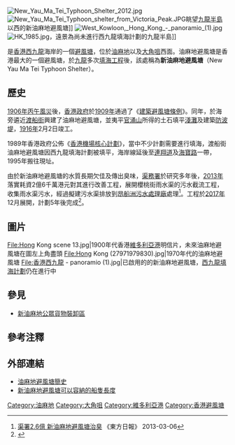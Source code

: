 [[File:New_Yau_Ma_Tei_Typhoon_Shelter_2012.jpg|thumb]]
[[File:New_Yau_Ma_Tei_Typhoon_shelter_from_Victoria_Peak.JPG|thumb]]眺望[[九龍半島|九龍半島]]以西的新油麻地避風塘]]
[[File:West_Kowloon,_Hong_Kong_-_panoramio_(1).jpg|thumb]]
[[File:HK_1985.jpg|thumb]]，遠景為尚未進行西九龍填海計劃的九龍半島]]

{{engname|油麻地避風塘|Yau Ma Tei Typhoon Shelter}}是[[香港|香港]][[西九龍|西九龍]]海岸的一個[[避風塘|避風塘]]，位於[[油麻地|油麻地]]以及[[大角咀|大角咀]]西面。油麻地避風塘是香港最大的一個避風塘，於[[九龍|九龍]]多次[[香港填海工程|填海工程]]後，該處稱為'''新油麻地避風塘'''（New Yau Ma Tei Typhoon Shelter）。

==歷史==
[[1906年|1906年]][[丙午風災|丙午風災]]後，[[港英政府|香港政府]]於[[1909年|1909年]]通過了《[[建築避風塘條例|建築避風塘條例]]》。同年，於海旁遴近[[渡船街_(香港)|渡船街]]興建了油麻地避風塘，並夷平[[官涌山|官涌山]]所得的土石填平[[淺灘|淺灘]]及建築[[防波堤|防波堤]]，[[1916年|1916年]]2月2日竣工。

1989年香港政府公佈《[[香港機場核心計劃|香港機場核心計劃]]》，當中不少計劃需要進行填海，渡船街油麻地避風塘因西九龍填海計劃被填平，海岸線延後至[[連翔道|連翔道]]及[[海寶路|海寶路]]一帶，1995年搬往現址。

由於新油麻地避風塘的水質長期欠佳及傳出臭味，[[渠務署|渠務署]]於研究多年後，[[2013年|2013年]]落實耗資2億6千萬港元對其進行改善工程，展開櫻桃街雨水渠的污水截流工程，收集雨水渠污水，經過擬建污水渠排放到[[昂船洲污水處理廠|昂船洲污水處理廠]]處理<ref>[http://orientaldaily.on.cc/cnt/news/20130306/00176_038.html 渠署2.6億 新油麻地避風塘治臭] {{Wayback|url=http://orientaldaily.on.cc/cnt/news/20130306/00176_038.html|date=20130714115218}} 《東方日報》 2013-03-06</ref>。工程於[[2017年|2017年]]12月展開，計劃5年後完成<ref>{{Cite web|title=所有工程計劃 – 櫻桃街箱形雨水渠旱流截取設施|url=https://www.dsd.gov.hk/TC/Our_Projects/All_Projects/4380DS.html|access-date=2022-02-14|last=渠務署|work=渠務署|language=zh-Hant-HK|archive-url=https://web.archive.org/web/*/http://web.archive.org/screenshot/https://www.dsd.gov.hk/TC/Our_Projects/All_Projects/4380DS.html|archive-date=2022-02-14}}</ref>。

==圖片==
<gallery mode="packed" heights="150" style="text-align:left">
File:Hong Kong scene 13.jpg|1900年代香港[[維多利亞港|維多利亞港]]明信片，未來油麻地避風塘在圖左上角盡頭
File:Hong Kong (27971979830).jpg|1970年代的油麻地避風塘
File:香港西九龍 - panoramio (1).jpg|已啟用的的新油麻地避風塘，[[西九龍填海計劃|西九龍填海計劃]]仍在進行中
</gallery>

==參見==
*[[新油麻地公眾貨物裝卸區|新油麻地公眾貨物裝卸區]]

==參考注釋==
{{reflist}}

==外部連結==
{{stack begin}}
{{commonscat|New Yau Ma Tei Typhoon Shelter|新油麻地避風塘}}
{{stack begin}}
{{commonscat|Yau Ma Tei Typhoon Shelter}}
{{stack end}}
{{stack end}}
*[https://web.archive.org/web/20070928042442/http://qcrc.qef.org.hk/webpage/19984196/1/ytmhistory.html 油麻地避風塘簡史]
*[https://www.elegislation.gov.hk/hk/cap548E?xpid=ID_1438403420092_001 新油麻地避風塘可以容納的船隻長度]

{{香港避風塘}}

[[Category:油麻地|Category:油麻地]]
[[Category:大角咀|Category:大角咀]]
[[Category:維多利亞港|Category:維多利亞港]]
[[Category:香港避風塘|Category:香港避風塘]]